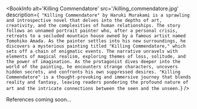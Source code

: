 
<BookInfo
  alt='Killing Commendatore'
  src='/killing_commendatore.jpg'
  description={`
"Killing Commendatore" by Haruki Murakami is a sprawling and introspective novel that delves into the depths of art, creativity, and the complexities of human relationships. The story follows an unnamed portrait painter who, after a personal crisis, retreats to a secluded mountain house owned by a famous artist named Tomohiko Amada. As the painter settles into his new surroundings, he discovers a mysterious painting titled "Killing Commendatore," which sets off a chain of enigmatic events. The narrative unravels with elements of magical realism, exploring themes of loss, solitude, and the power of imagination. As the protagonist dives deeper into the world of the painting, he encounters strange characters, uncovers hidden secrets, and confronts his own suppressed desires. "Killing Commendatore" is a thought-provoking and immersive journey that blends reality and fantasy, leaving readers pondering the profound nature of art and the intricate connections between the seen and the unseen.`}
/>

References coming soon...
